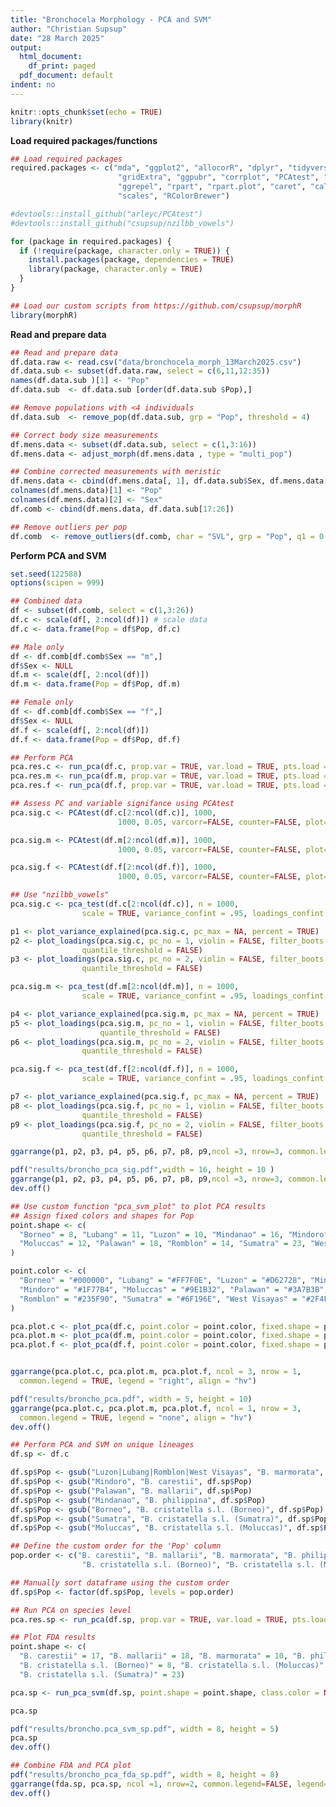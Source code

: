 ```yaml
---
title: "Bronchocela Morphology - PCA and SVM"
author: "Christian Supsup"
date: "28 March 2025"
output:
  html_document:
    df_print: paged
  pdf_document: default
indent: no
---
```

```r
knitr::opts_chunk$set(echo = TRUE)
library(knitr)
```

**Load required packages/functions**
```r
## Load required packages
required.packages <- c("mda", "ggplot2", "allocorR", "dplyr", "tidyverse", "ggbiplot",
                        "gridExtra", "ggpubr", "corrplot", "PCAtest", "nzilbb.vowels",
                        "ggrepel", "rpart", "rpart.plot", "caret", "caTools", "e1071", 
                        "scales", "RColorBrewer")

#devtools::install_github("arleyc/PCAtest")
#devtools::install_github("csupsup/nzilbb_vowels")

for (package in required.packages) {
  if (!require(package, character.only = TRUE)) {
    install.packages(package, dependencies = TRUE)
    library(package, character.only = TRUE)
  }
}

## Load our custom scripts from https://github.com/csupsup/morphR
library(morphR)
```

**Read and prepare data**
```r
## Read and prepare data
df.data.raw <- read.csv("data/bronchocela_morph_13March2025.csv")
df.data.sub <- subset(df.data.raw, select = c(6,11,12:35))
names(df.data.sub )[1] <- "Pop"
df.data.sub  <- df.data.sub [order(df.data.sub $Pop),]

## Remove populations with <4 individuals
df.data.sub  <- remove_pop(df.data.sub, grp = "Pop", threshold = 4)

## Correct body size measurements
df.mens.data <- subset(df.data.sub, select = c(1,3:16))
df.mens.data <- adjust_morph(df.mens.data , type = "multi_pop")

## Combine corrected measurements with meristic
df.mens.data <- cbind(df.mens.data[, 1], df.data.sub$Sex, df.mens.data[, -1])
colnames(df.mens.data)[1] <- "Pop"
colnames(df.mens.data)[2] <- "Sex"
df.comb <- cbind(df.mens.data, df.data.sub[17:26])

## Remove outliers per pop
df.comb  <- remove_outliers(df.comb, char = "SVL", grp = "Pop", q1 = 0.25, q3 = 0.75)
```

**Perform PCA and SVM**
```r
set.seed(122588)
options(scipen = 999)

## Combined data
df <- subset(df.comb, select = c(1,3:26))
df.c <- scale(df[, 2:ncol(df)]) # scale data
df.c <- data.frame(Pop = df$Pop, df.c)

## Male only
df <- df.comb[df.comb$Sex == "m",]
df$Sex <- NULL
df.m <- scale(df[, 2:ncol(df)])
df.m <- data.frame(Pop = df$Pop, df.m)

## Female only
df <- df.comb[df.comb$Sex == "f",]
df$Sex <- NULL
df.f <- scale(df[, 2:ncol(df)])
df.f <- data.frame(Pop = df$Pop, df.f)

## Perform PCA
pca.res.c <- run_pca(df.c, prop.var = TRUE, var.load = TRUE, pts.load = TRUE)
pca.res.m <- run_pca(df.m, prop.var = TRUE, var.load = TRUE, pts.load = TRUE)
pca.res.f <- run_pca(df.f, prop.var = TRUE, var.load = TRUE, pts.load = TRUE)

## Assess PC and variable signifance using PCAtest
pca.sig.c <- PCAtest(df.c[2:ncol(df.c)], 1000, 
                        1000, 0.05, varcorr=FALSE, counter=FALSE, plot=TRUE)

pca.sig.m <- PCAtest(df.m[2:ncol(df.m)], 1000, 
                        1000, 0.05, varcorr=FALSE, counter=FALSE, plot=TRUE)

pca.sig.f <- PCAtest(df.f[2:ncol(df.f)], 1000, 
                        1000, 0.05, varcorr=FALSE, counter=FALSE, plot=TRUE)

## Use "nzilbb_vowels"
pca.sig.c <- pca_test(df.c[2:ncol(df.c)], n = 1000, 
                scale = TRUE, variance_confint = .95, loadings_confint = 0.95)

p1 <- plot_variance_explained(pca.sig.c, pc_max = NA, percent = TRUE)
p2 <- plot_loadings(pca.sig.c, pc_no = 1, violin = FALSE, filter_boots = FALSE, 
                quantile_threshold = FALSE)
p3 <- plot_loadings(pca.sig.c, pc_no = 2, violin = FALSE, filter_boots = FALSE, 
                quantile_threshold = FALSE)

pca.sig.m <- pca_test(df.m[2:ncol(df.m)], n = 1000, 
                scale = TRUE, variance_confint = .95, loadings_confint = 0.95)

p4 <- plot_variance_explained(pca.sig.m, pc_max = NA, percent = TRUE)
p5 <- plot_loadings(pca.sig.m, pc_no = 1, violin = FALSE, filter_boots = FALSE, 
                    quantile_threshold = FALSE)
p6 <- plot_loadings(pca.sig.m, pc_no = 2, violin = FALSE, filter_boots = FALSE, 
                quantile_threshold = FALSE)

pca.sig.f <- pca_test(df.f[2:ncol(df.f)], n = 1000, 
                scale = TRUE, variance_confint = .95, loadings_confint = 0.95)

p7 <- plot_variance_explained(pca.sig.f, pc_max = NA, percent = TRUE)
p8 <- plot_loadings(pca.sig.f, pc_no = 1, violin = FALSE, filter_boots = FALSE, 
                quantile_threshold = FALSE)
p9 <- plot_loadings(pca.sig.f, pc_no = 2, violin = FALSE, filter_boots = FALSE, 
                quantile_threshold = FALSE)

ggarrange(p1, p2, p3, p4, p5, p6, p7, p8, p9,ncol =3, nrow=3, common.legend=TRUE, legend="right")

pdf("results/broncho_pca_sig.pdf",width = 16, height = 10 )
ggarrange(p1, p2, p3, p4, p5, p6, p7, p8, p9,ncol =3, nrow=3, common.legend=TRUE, legend="right")
dev.off()

## Use custom function "pca_svm_plot" to plot PCA results 
## Assign fixed colors and shapes for Pop
point.shape <- c(
  "Borneo" = 8, "Lubang" = 11, "Luzon" = 10, "Mindanao" = 16, "Mindoro" = 17,
  "Moluccas" = 12, "Palawan" = 18, "Romblon" = 14, "Sumatra" = 23, "West Visayas" = 22
)

point.color <- c(
  "Borneo" = "#000000", "Lubang" = "#FF7F0E", "Luzon" = "#D62728", "Mindanao" = "#3D3178",
  "Mindoro" = "#1F77B4", "Moluccas" = "#9E1B32", "Palawan" = "#3A7B3B", 
  "Romblon" = "#235F90", "Sumatra" = "#6F196E", "West Visayas" = "#2F4F4F"
)

pca.plot.c <- plot_pca(df.c, point.color = point.color, fixed.shape = point.shape)
pca.plot.m <- plot_pca(df.m, point.color = point.color, fixed.shape = point.shape)
pca.plot.f <- plot_pca(df.f, point.color = point.color, fixed.shape = point.shape)


ggarrange(pca.plot.c, pca.plot.m, pca.plot.f, ncol = 3, nrow = 1, 
  common.legend = TRUE, legend = "right", align = "hv") 

pdf("results/broncho_pca.pdf", width = 5, height = 10)
ggarrange(pca.plot.c, pca.plot.m, pca.plot.f, ncol = 1, nrow = 3, 
  common.legend = TRUE, legend = "none", align = "hv") 
dev.off()

## Perform PCA and SVM on unique lineages
df.sp <- df.c

df.sp$Pop <- gsub("Luzon|Lubang|Romblon|West Visayas", "B. marmorata", df.sp$Pop)
df.sp$Pop <- gsub("Mindoro", "B. carestii", df.sp$Pop)
df.sp$Pop <- gsub("Palawan", "B. mallarii", df.sp$Pop)
df.sp$Pop <- gsub("Mindanao", "B. philippina", df.sp$Pop)
df.sp$Pop <- gsub("Borneo", "B. cristatella s.l. (Borneo)", df.sp$Pop)
df.sp$Pop <- gsub("Sumatra", "B. cristatella s.l. (Sumatra)", df.sp$Pop)
df.sp$Pop <- gsub("Moluccas", "B. cristatella s.l. (Moluccas)", df.sp$Pop)

## Define the custom order for the 'Pop' column
pop.order <- c("B. carestii", "B. mallarii", "B. marmorata", "B. philippina", 
                "B. cristatella s.l. (Borneo)", "B. cristatella s.l. (Moluccas)", "B. cristatella s.l. (Sumatra)")

## Manually sort dataframe using the custom order
df.sp$Pop <- factor(df.sp$Pop, levels = pop.order)

## Run PCA on species level
pca.res.sp <- run_pca(df.sp, prop.var = TRUE, var.load = TRUE, pts.load = TRUE)

## Plot FDA results 
point.shape <- c(
  "B. carestii" = 17, "B. mallarii" = 18, "B. marmorata" = 10, "B. philippina" = 16, 
  "B. cristatella s.l. (Borneo)" = 8, "B. cristatella s.l. (Moluccas)" = 12, 
  "B. cristatella s.l. (Sumatra)" = 23)

pca.sp <- run_pca_svm(df.sp, point.shape = point.shape, class.color = NULL, pop.order = pop.order)

pca.sp

pdf("results/broncho.pca_svm_sp.pdf", width = 8, height = 5)
pca.sp
dev.off()

## Combine FDA and PCA plot
pdf("results/broncho_pca_fda_sp.pdf", width = 8, height = 8)
ggarrange(fda.sp, pca.sp, ncol =1, nrow=2, common.legend=FALSE, legend="right")
dev.off()
```
